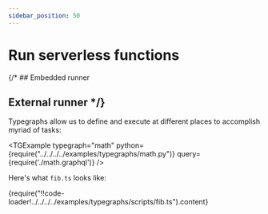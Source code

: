```yaml
---
sidebar_position: 50
---
```



# Run serverless functions

{/* ## Embedded runner

## External runner */}

Typegraphs allow us to define and execute at different places to accomplish myriad of tasks:

<TGExample typegraph="math" 
    python={require("../../../../examples/typegraphs/math.py")}
    query={require('./math.graphql')} 
    />

Here's what `fib.ts` looks like:

<CodeBlock language="typescript">{require("!!code-loader!../../../../examples/typegraphs/scripts/fib.ts").content}</CodeBlock>
